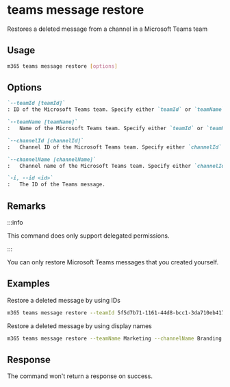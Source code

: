 
# teams message restore

Restores a deleted message from a channel in a Microsoft Teams team

## Usage

```sh
m365 teams message restore [options]
```

## Options

```md definition-list
`--teamId [teamId]`
: ID of the Microsoft Teams team. Specify either `teamId` or `teamName` but not both.

`--teamName [teamName]`
:	Name of the Microsoft Teams team. Specify either `teamId` or `teamName` but not both.

`--channelId [channelId]`
:	Channel ID of the Microsoft Teams team. Specify either `channelId` or `channelName` but not both.

`--channelName [channelName]`
:	Channel name of the Microsoft Teams team. Specify either `channelId` or `channelName` but not both.

`-i, --id <id>`
:	The ID of the Teams message.
```

<Global />

## Remarks

:::info

This command does only support delegated permissions.

:::

You can only restore Microsoft Teams messages that you created yourself.

## Examples

Restore a deleted message by using IDs

```sh
m365 teams message restore --teamId 5f5d7b71-1161-44d8-bcc1-3da710eb4171 --channelId 19:4a95f7d8db4c4e7fae857bcebe0623e6@thread.tacv2 --id 1540747442203
```

Restore a deleted message by using display names

```sh
m365 teams message restore --teamName Marketing --channelName Branding --id 1540747442203
```

## Response

The command won't return a response on success.

